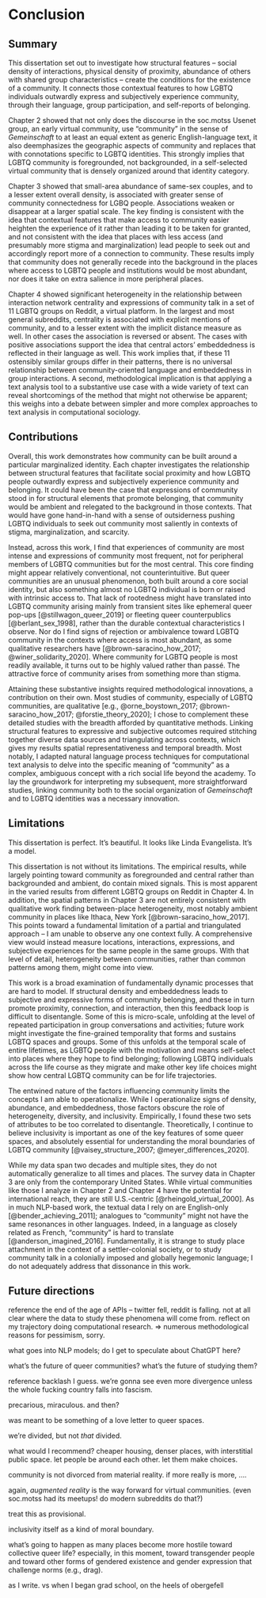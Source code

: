 # Conclusion

## Summary

This dissertation set out to investigate how structural features -- social density of interactions, physical density of proximity, abundance of others with shared group characteristics -- create the conditions for the existence of a community. It connects those contextual features to how LGBTQ individuals outwardly express and subjectively experience community, through their language, group participation, and self-reports of belonging.

Chapter 2 showed that not only does the discourse in the soc.motss Usenet group, an early virtual community, use "community" in the sense of *Gemeinschaft* to at least an equal extent as generic English-language text, it also deemphasizes the geographic aspects of community and replaces that with connotations specific to LGBTQ identities. This strongly implies that LGBTQ community is foregrounded, not backgrounded, in a self-selected virtual community that is densely organized around that identity category.

Chapter 3 showed that small-area abundance of same-sex couples, and to a lesser extent overall density, is associated with greater sense of community connectedness for LGBQ people. Associations weaken or disappear at a larger spatial scale. The key finding is consistent with the idea that contextual features that make access to community easier heighten the experience of it rather than leading it to be taken for granted, and not consistent with the idea that places with less access (and presumably more stigma and marginalization) lead people to seek out and accordingly report more of a connection to community. These results imply that community does not generally recede into the background in the places where access to LGBTQ people and institutions would be most abundant, nor does it take on extra salience in more peripheral places.

Chapter 4 showed significant heterogeneity in the relationship between interaction network centrality and expressions of community talk in a set of 11 LGBTQ groups on Reddit, a virtual platform. In the largest and most general subreddits, centrality is associated with explicit mentions of community, and to a lesser extent with the implicit distance measure as well. In other cases the association is reversed or absent. The cases with positive associations support the idea that central actors' embeddedness is reflected in their language as well. This work implies that, if these 11 ostensibly similar groups differ in their patterns, there is no universal relationship between community-oriented language and embeddedness in group interactions. A second, methodological implication is that applying a text analysis tool to a substantive use case with a wide variety of text can reveal shortcomings of the method that might not otherwise be apparent; this weighs into a debate between simpler and more complex approaches to text analysis in computational sociology.

## Contributions

Overall, this work demonstrates how community can be built around a particular marginalized identity. Each chapter investigates the relationship between structural features that facilitate social proximity and how LGBTQ people outwardly express and subjectively experience community and belonging. It could have been the case that expressions of community stood in for structural elements that promote belonging, that community would be ambient and relegated to the background in those contexts. That would have gone hand-in-hand with a sense of outsiderness pushing LGBTQ individuals to seek out community most saliently in contexts of stigma, marginalization, and scarcity.

Instead, across this work, I find that experiences of community are most intense and expressions of community most frequent, not for peripheral members of LGBTQ communities but for the most central. This core finding might appear relatively conventional, not counterintuitive. But queer communities are an unusual phenomenon, both built around a core social identity, but also something almost no LGBTQ individual is born or raised with intrinsic access to. That lack of rootedness might have translated into LGBTQ community arising mainly from transient sites like ephemeral queer pop-ups [@stillwagon_queer_2019] or fleeting queer counterpublics [@berlant_sex_1998], rather than the durable contextual characteristics I observe. Nor do I find signs of rejection or ambivalence toward LGBTQ community in the contexts where access is most abundant, as some qualitative researchers have [@brown-saracino_how_2017; @winer_solidarity_2020]. Where community for LGBTQ people is most readily available, it turns out to be highly valued rather than passé. The attractive force of community arises from something more than stigma.

Attaining these substantive insights required methodological innovations, a contribution on their own. Most studies of community, especially of LGBTQ communities, are qualitative [e.g., @orne_boystown_2017; @brown-saracino_how_2017; @forstie_theory_2020]; I chose to complement these detailed studies with the breadth afforded by quantitative methods. Linking structural features to expressive and subjective outcomes required stitching together diverse data sources and triangulating across contexts, which gives my results spatial representativeness and temporal breadth. Most notably, I adapted natural language process techniques for computational text analysis to delve into the specific meaning of "community" as a complex, ambiguous concept with a rich social life beyond the academy.  To lay the groundwork for interpreting my subsequent, more straightforward studies, linking community both to the social organization of *Gemeinschaft* and to LGBTQ identities was a necessary innovation.

## Limitations

This dissertation is perfect. It's beautiful. It looks like Linda Evangelista. It's a model.

This dissertation is not without its limitations. The empirical results, while largely pointing toward community as foregrounded and central rather than backgrounded and ambient, do contain mixed signals. This is most apparent in the varied results from different LGBTQ groups on Reddit in Chapter 4. In addition, the spatial patterns in Chapter 3 are not entirely consistent with qualitative work finding between-place heterogeneity, most notably ambient community in places like Ithaca, New York [@brown-saracino_how_2017]. This points toward a fundamental limitation of a partial and triangulated approach -- I am unable to observe any one context fully. A comprehensive view would instead measure locations, interactions, expressions, and subjective experiences for the same people in the same groups. With that level of detail, heterogeneity between communities, rather than common patterns among them, might come into view.

This work is a broad examination of fundamentally dynamic processes that are hard to model. If structural density and embeddedness leads to subjective and expressive forms of community belonging, and these in turn promote proximity, connection, and interaction, then this feedback loop is difficult to disentangle. Some of this is micro-scale, unfolding at the level of repeated participation in group conversations and activities; future work might investigate the fine-grained temporality that forms and sustains LGBTQ spaces and groups. Some of this unfolds at the temporal scale of entire lifetimes, as LGBTQ people with the motivation and means self-select into places where they hope to find belonging; following LGBTQ individuals across the life course as they migrate and make other key life choices might show how central LGBTQ community can be for life trajectories. 

The entwined nature of the factors influencing community limits the concepts I am able to operationalize. While I operationalize signs of density, abundance, and embeddedness, those factors obscure the role of heterogeneity, diversity, and inclusivity. Empirically, I found these two sets of attributes to be too correlated to disentangle. Theoretically, I continue to believe inclusivity is important as one of the key features of some queer spaces, and absolutely essential for understanding the moral boundaries of LGBTQ community [@vaisey_structure_2007; @meyer_differences_2020]. 

While my data span two decades and multiple sites, they do not automatically generalize to all times and places. The survey data in Chapter 3 are only from the contemporary United States. While virtual communities like those I analyze in Chapter 2 and Chapter 4 have the potential for international reach, they are still U.S.-centric [@rheingold_virtual_2000]. As in much NLP-based work, the textual data I rely on are English-only [@bender_achieving_2011]; analogues to "community" might not have the same resonances in other languages. Indeed, in a language as closely related as French, "community" is hard to translate [@anderson_imagined_2016]. Fundamentally, it is strange to study place attachment in the context of a settler-colonial society, or to study community talk in a colonially imposed and globally hegemonic language; I do not adequately address that dissonance in this work.

## Future directions

reference the end of the age of APIs -- twitter fell, reddit is falling. not at all clear where the data to study these phenomena will come from. reflect on my trajectory doing computational research. => numerous methodological reasons for pessimism, sorry.

what goes into NLP models; do I get to speculate about ChatGPT here?

what's the future of queer communities? what's the future of studying them?

reference backlash I guess. we're gonna see even more divergence unless the whole fucking country falls into fascism.

precarious, miraculous. and then?

was meant to be something of a love letter to queer spaces.

we're divided, but not *that* divided. 


what would I recommend? cheaper housing, denser places, with interstitial public space. let people be around each other. let them make choices.

community is not divorced from material reality. if more really is more, ....

again, *augmented reality* is the way forward for virtual communities. (even soc.motss had its meetups! do modern subreddits do that?)


treat this as provisional. 


inclusivity itself as a kind of moral boundary.


what's going to happen as many places become more hostile toward collective queer life? especially, in this moment, toward transgender people and toward other forms of gendered existence and gender expression that challenge norms (e.g., drag).


as I write. vs when I began grad school, on the heels of obergefell

